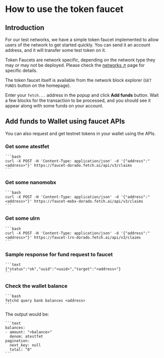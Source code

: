 # How to use the token faucet

## Introduction

For our test networks, we have a simple token faucet implemented to allow users of the network to get started quickly. You can send it an account address, and it will transfer some test token on it.

Token Faucets are network specific, depending on the network type they may or may not be deployed. Please check the [networks ↗️](/references/ledger/active-networks) page for specific details.

The token faucet itself is available from the network block explorer (`GET FUNDS` button on the homepage).

Enter your `fetch...` address in the popup and click **Add funds** button. Wait a few blocks for the transaction to be processed, and you should see it appear along with some funds on your account.

## Add funds to Wallet using faucet APIs

You can also request and get testnet tokens in your wallet using the APIs.

### Get some atestfet

    ```bash
    curl -X POST -H 'Content-Type: application/json' -d '{"address":"<address>"}' https://faucet-dorado.fetch.ai/api/v3/claims
    ```

### Get some nanomobx

    ```bash
    curl -X POST -H 'Content-Type: application/json' -d '{"address":"<address>"}' https://faucet-mobx-dorado.fetch.ai/api/v3/claims
    ```

### Get some ulrn

    ```bash
    curl -X POST -H 'Content-Type: application/json' -d '{"address":"<address>"}' https://faucet-lrn-dorado.fetch.ai/api/v3/claims
    ```

### Sample response for fund request to faucet

    ```text
    {"status":"ok","uuid":"<uuid>","target":"<address>"}
    ```

### Check the wallet balance

    ```bash
    fetchd query bank balances <address>
    ```

The output would be:

    ```text
    balances:
    - amount: "<balance>"
      denom: atestfet
    pagination:
      next_key: null
      total: "0"
    ```

